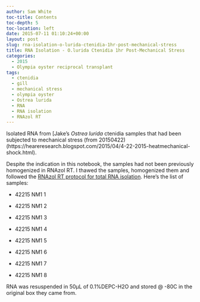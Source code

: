 ```yaml
---
author: Sam White
toc-title: Contents
toc-depth: 5
toc-location: left
date: 2015-07-11 01:10:24+00:00
layout: post
slug: rna-isolation-o-lurida-ctenidia-1hr-post-mechanical-stress
title: RNA Isolation - O.lurida Ctenidia 1hr Post-Mechanical Stress
categories:
  - 2015
  - Olympia oyster reciprocal transplant
tags:
  - ctenidia
  - gill
  - mechanical stress
  - olympia oyster
  - Ostrea lurida
  - RNA
  - RNA isolation
  - RNAzol RT
---
```


Isolated RNA from [Jake's _Ostrea lurida_ ctenidia samples that had been subjected to mechanical stress (from 20150422)(https://heareresearch.blogspot.com/2015/04/4-22-2015-heatmechanical-shock.html).

Despite the indication in this notebook, the samples had not been previously homogenized in RNAzol RT. I thawed the samples, homogenized them and followed the [RNAzol RT protocol for total RNA isolation](https://github.com/sr320/LabDocs/blob/master/protocols/Commercial_Protocols/MRC_RNAzol-RT-May-2014.pdf). Here's the list of samples:




    
  * 42215 NM1 1

    
  * 42215 NM1 2

    
  * 42215 NM1 3

    
  * 42215 NM1 4

    
  * 42215 NM1 5

    
  * 42215 NM1 6

    
  * 42215 NM1 7

    
  * 42215 NM1 8



RNA was resuspended in 50μL of 0.1%DEPC-H2O and stored @ -80C in the original box they came from.
